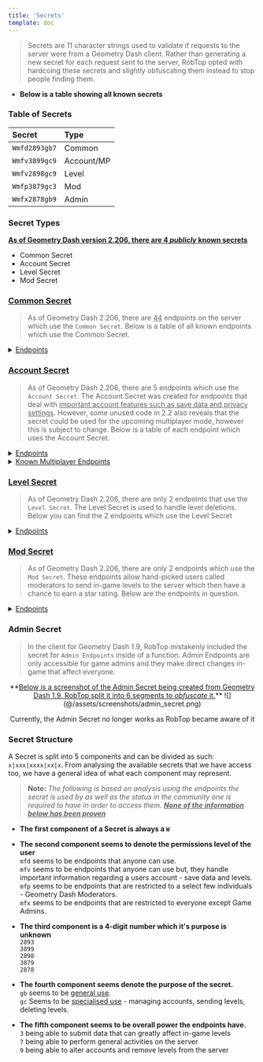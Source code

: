 ```yaml
---
title: 'Secrets'
template: doc
---
```


> Secrets are 11 character strings used to validate if requests to the server were from a Geometry Dash client. Rather than generating a new secret for each request sent to the server, RobTop opted with hardcoing these secrets and slightly obfuscating them instead to stop people finding them. 

- **Below is a table showing all known secrets**

### Table of Secrets

|     Secret    |  Type      |
|:--------------|:-----------|
| `Wmfd2893gb7` | Common     |
| `Wmfv3899gc9` | Account/MP |
| `Wmfv2898gc9` | Level      |
| `Wmfp3879gc3` | Mod        |
| `Wmfx2878gb9` | Admin      |

### Secret Types
<u>**As of Geometry Dash version 2.206, there are 4 *publicly* known secrets**</u>

- Common Secret
- Account Secret
- Level Secret
- Mod Secret

### **<u>Common Secret</u>**

> As of Geometry Dash 2.206, there are <u>44</u> endpoints on the server which use the `Common Secret`. Below is a table of all known endpoints which use the Common Secret.

<details close>
<summary><u>Endpoints</u></summary>

<table>
    <tr><th><center>Endpoint</center></th></tr>
      <tr><td><a href="/#/endpoints/account/getAccountURL">https://www.boomlings.com/database/getAccountURL.php</a></td></tr>
      <tr><td><a href="/#/endpoints/social/acceptGJFriendRequest20">https://www.boomlings.com/database/acceptGJFriendRequest20.php</a></td></tr>  
      <tr><td><a href="/#/endpoints/social/blockGJUser20">https://www.boomlings.com/database/blockGJUser20.php</a></td></tr>
      <tr><td><a href="/#/endpoints/comment/deleteGJAccComment20">https://www.boomlings.com/database/deleteGJAccComment20.php</a></td></tr>        
      <tr><td><a href="/#/endpoints/comment/deleteGJComment20">https://www.boomlings.com/database/deleteGJComment20.php</a></td></tr>
      <tr><td><a href="/#/endpoints/social/deleteGJFriendRequests20">https://www.boomlings.com/database/deleteGJFriendRequests20.php</a></td></tr>
      <tr><td><a href="/#/endpoints/social/deleteGJMessages20">https://www.boomlings.com/database/deleteGJMessages20.php</a></td></tr>
      <tr><td><a href="/#/endpoints/level/downloadGJLevel22">https://www.boomlings.com/database/downloadGJLevel22.php</a></td></tr>
      <tr><td><a href="/#/endpoints/social/downloadGJMessage20">https://www.boomlings.com/database/downloadGJMessage20.php</a></td></tr>
      <tr><td><a href="/#/endpoints/comment/getGJAccountComments20">https://www.boomlings.com/database/getGJAccountComments20.php</a></td></tr>    
      <tr><td><a href="/#/endpoints/misc/getGJChallenges">https://www.boomlings.com/database/getGJChallenges.php</a></td></tr>
      <tr><td><a href="/#/endpoints/comment/getGJCommentHistory">https://www.boomlings.com/database/getGJCommentHistory.php</a></td></tr>
      <tr><td><a href="/#/endpoints/comment/getGJComments21">https://www.boomlings.com/database/getGJComments21.php</a></td></tr>
      <tr><td><a href="/#/endpoints/level/getGJDailyLevel">https://www.boomlings.com/database/getGJDailyLevel.php</a></td></tr>
      <tr><td><a href="/#/endpoints/social/getGJFriendRequests20">https://www.boomlings.com/database/getGJFriendRequests20.php</a></td></tr>      
      <tr><td><a href="/#/endpoints/level/getGJGauntlets21">https://www.boomlings.com/database/getGJGauntlets21.php</a></td></tr>
      <tr><td><a href="/#/endpoints/social/getGJLevelLists">https://www.boomlings.com/database/getGJLevelLists.php</a></td></tr>
      <tr><td><a href="/#/endpoints/level/getGJLevelScores211">https://www.boomlings.com/database/getGJLevelScores211.php</a></td></tr>
      <tr><td><a href="/#/endpoints/level/getGJLevelScoresPlat">https://www.boomlings.com/database/getGJLevelScoresPlat.php</a></td></tr>
      <tr><td><a href="/#/endpoints/level/getGJLevels21">https://www.boomlings.com/database/getGJLevels21.php</a></td></tr>
      <tr><td><a href="/#/endpoints/level/getGJMapPacks21">https://www.boomlings.com/database/getGJMapPacks21.php</a></td></tr>
      <tr><td><a href="/#/endpoints/social/getGJMessages20">https://www.boomlings.com/database/getGJMessages20.php</a></td></tr>
      <tr><td><a href="/#/endpoints/misc/getGJRewards">https://www.boomlings.com/database/getGJRewards.php</a></td></tr>
      <tr><td><a href="/#/endpoints/account/getGJScores20">https://www.boomlings.com/database/getGJScores20.php</a></td></tr>
      <tr><td><a href="/#/endpoints/level/getGJSongInfo">https://www.boomlings.com/database/getGJSongInfo.php</a></td></tr>
      <tr><td><a href="/#/endpoints/misc/getGJTopArtists">https://www.boomlings.com/database/getGJTopArtists.php</a></td></tr>
      <tr><td><a href="/#/endpoints/social/getGJUserList20">https://www.boomlings.com/database/getGJUserList20.php</a></td></tr>
      <tr><td><a href="/#/endpoints/account/getGJUsers20">https://www.boomlings.com/database/getGJUsers20.php</a></td></tr>
      <tr><td><a href="/#/endpoints/misc/getSaveData">https://www.boomlings.com/database/getSaveData.php</a></td></tr>
      <tr><td><a href="/#/endpoints/misc/likeGJItem211">https://www.boomlings.com/database/likeGJItem211.php</a></td></tr>
      <tr><td><a href="/#/endpoints/level/rateGJStars211">https://www.boomlings.com/database/rateGJStars211.php</a></td></tr>
      <tr><td><a href="/#/endpoints/social/readGJFriendRequest20">https://www.boomlings.com/database/readGJFriendRequest20.php</a></td></tr>
      <tr><td><a href="/#/endpoints/social/removeGJFriend20">https://www.boomlings.com/database/removeGJFriend20.php</a></td></tr>
      <tr><td><a href="/#/endpoints/level/reportGJLevel">https://www.boomlings.com/database/reportGJLevel.php</a></td></tr>
      <tr><td><a href="/#/endpoints/misc/requestUserAccess">https://www.boomlings.com/database/requestUserAccess.php</a></td></tr>
      <tr><td><a href="/#/endpoints/account/restoreGJItems">https://www.boomlings.com/database/restoreGJItems.php</a></td></tr>
      <tr><td><a href="/#/endpoints/social/unblockGJUser20">https://www.boomlings.com/database/unblockGJUser20.php</a></td></tr>
      <tr><td><a href="/#/endpoints/level/updateGJDesc20">https://www.boomlings.com/database/updateGJDesc20.php</a></td></tr>
      <tr><td><a href="/#/endpoints/account/updateGJUserScore22">https://www.boomlings.com/database/updateGJUserScore22.php</a></td></tr>
      <tr><td><a href="/#/endpoints/social/uploadFriendRequest20">https://www.boomlings.com/database/uploadFriendRequest20.php</a></td></tr>
      <tr><td><a href="/#/endpoints/comment/uploadGJAccComment20">https://www.boomlings.com/database/uploadGJAccComment20.php</a></td></tr>
      <tr><td><a href="/#/endpoints/comment/uploadGJComment21">https://www.boomlings.com/database/uploadGJComment21.php</a></td></tr>
      <tr><td><a href="/#/endpoints/level/uploadGJLevel21">https://www.boomlings.com/database/uploadGJLevel21.php</a></td></tr>
      <tr><td><a href="/#/endpoints/social/uploadGJLevelList">https://www.boomlings.com/database/uploadGJLevelList.php</a></td></tr>
      <tr><td><a href="/#/endpoints/social/uploadGJMessage20">https://www.boomlings.com/database/uploadGJMessage20.php</a></td></tr>
</table>

</details>  

**<h3><u>Account Secret</u></h3>**  
> As of Geometry Dash 2.206, there are 5 endpoints which use the `Account Secret`. The Account Secret was created for endpoints that deal with <u>important account features such as save data and privacy settings</u>. However, some unused code in 2.2 also reveals that the secret could be used for the upcoming multiplayer mode, however this is subject to change. Below is a table of each endpoint which uses the Account Secret.

<details close>
<summary><u>Endpoints</u></summary>

<table>
    <tr><th><center>Endpoint</center></th></tr>
    <tr><td><a href="/#/endpoints/account/registerGJAccount">http://www.boomlings.com/database/accounts/registerGJAccount.php</a></td></tr>     
    <tr><td><a href="/#/endpoints/account/loginGJAccount">http://www.boomlings.com/database/accounts/loginGJAccount.php</a></td></tr>
    <tr><td><a href="/#/endpoints/account/syncGJAccountNew">http://geometrydash.com/database/accounts/syncGJAccountNew.php</a></td></tr>        
    <tr><td><a href="/#/endpoints/account/backupGJAccountNew">http://geometrydash.com/database/accounts/backupGJAccountNew.php</a></td></tr>    
    <tr><td><a href="/#/endpoints/account/updateGJAccSettings20">http://www.boomlings.com/database/updateGJAccSettings20.php</a></td></tr>    
</table>

</details>

<details close>
<summary><u>Known Multiplayer Endpoints</u></summary>

<table>
    <tr><th><center>Endpoint</center></th></tr>
    <tr><td><a href="/#/endpoints/multiplayer/exitMPLobby">http://www.boomlings.com/database/exitMPLobby.php</a></td></tr>     
    <tr><td><a href="/#/endpoints/multiplayer/joinMPLobby">http://www.boomlings.com/database/joinMPLobby.php</a></td></tr>      
    <tr><td><a href="/#/endpoints/multiplayer/uploadMPComment">http://www.boomlings.com/database/uploadMPComment.php</a></td></tr>    
</table>

</details>

**<h3><u>Level Secret</u></h3>**  
> As of Geometry Dash 2.206, there are only 2 endpoints that use the `Level Secret`. The Level Secret is used to handle level deletions. Below you can find the 2 endpoints which use the Level Secret

<details close>
<summary><u>Endpoints</u></summary>

<table>
    <tr><th><center>Endpoint</center></th></tr>
    <tr><td><a href="/#/endpoints/level/deleteGJLevelUser20">http://www.boomlings.com/database/deleteGJLevelUser20.php</a></td></tr>
    <tr><td><a href="/#/endpoints/lists/deleteGJLevelList">http://www.boomlings.com/database/deleteGJLevelList.php</a></td></tr>
    </table>
</details>

**<h3><u>Mod Secret</u></h3>**  
> As of Geometry Dash 2.206, there are only 2 endpoints which use the `Mod Secret`. These endpoints allow hand-picked users called moderators to send in-game levels to the server which then have a chance to earn a star rating. Below are the endpoints in question.

<details close>
<summary><u>Endpoints</u></summary>

<table>
    <tr><th><center>Endpoint</center></th></tr>
    <tr><td><a href="/#/endpoints/level/rateGJDemon21">http://www.boomlings.com/database/rateGJDemon21.php</a></td></tr>
    <tr><td><a href="/#/endpoints/level/suggestGJStars20">http://www.boomlings.com/database/suggestGJStars20.php</a></td></tr>
    </table>
</details>


### Admin Secret

> In the client for Geometry Dash 1.9, RobTop mistakenly included the secret for `Admin Endpoints` inside of a function. Admin Endpoints are only accessible for game admins and they make direct changes in-game that affect everyone.
  
<link rel="stylesheet" href="stylesheets/imageStyles.css"/>

<center>
**<u>Below is a screenshot of the Admin Secret being created from Geometry Dash 1.9. RobTop split it into 6 segments to <i>obfuscate</i> it.</u>**
![](@/assets/screenshots/admin_secret.png)

Currently, the Admin Secret no longer works as RobTop became aware of it
</center>

### Secret Structure

A Secret is split into 5 components and can be divided as such: `x|xxx|xxxx|xx|x`. From analysing the available secrets that we have access too, we have a general idea of what each component may represent.

> **Note:** *The following is based on analysis using the endpoints the secret is used by as well as the status in the community one is required to have in order to access them. **<u>None of the information below has been proven</u>***

- **The first component of a Secret is always a `W`**

- **The second component seems to denote the permissions level of the user**  
    `mfd` seems to be endpoints that anyone can use.  
    `mfv` seems to be endpoints that anyone can use but, they handle important information regarding a users account - save data and levels.  
    `mfp` seems to be endpoints that are restricted to a select few individuals - Geometry Dash Moderators.  
    `mfx` seems to be endpoints that are restricted to everyone except Game Admins.  

- **The third component is a 4-digit number which it's purpose is unknown**  
    `2893`  
    `3899`  
    `2898`  
    `3879`  
    `2878`


- **The fourth component seems denote the purpose of the secret.**  
    `gb` seems to be <u>general use</u>.  
    `gc` Seems to be <u>specialised use</u> - managing accounts, sending levels, deleting levels.

- **The fifth component seems to be overall power the endpoints have.**  
    `3` being able to submit data that can greatly affect in-game levels  
    `7` being able to perform general activities on the server  
    `9` being able to alter accounts and remove levels from the server